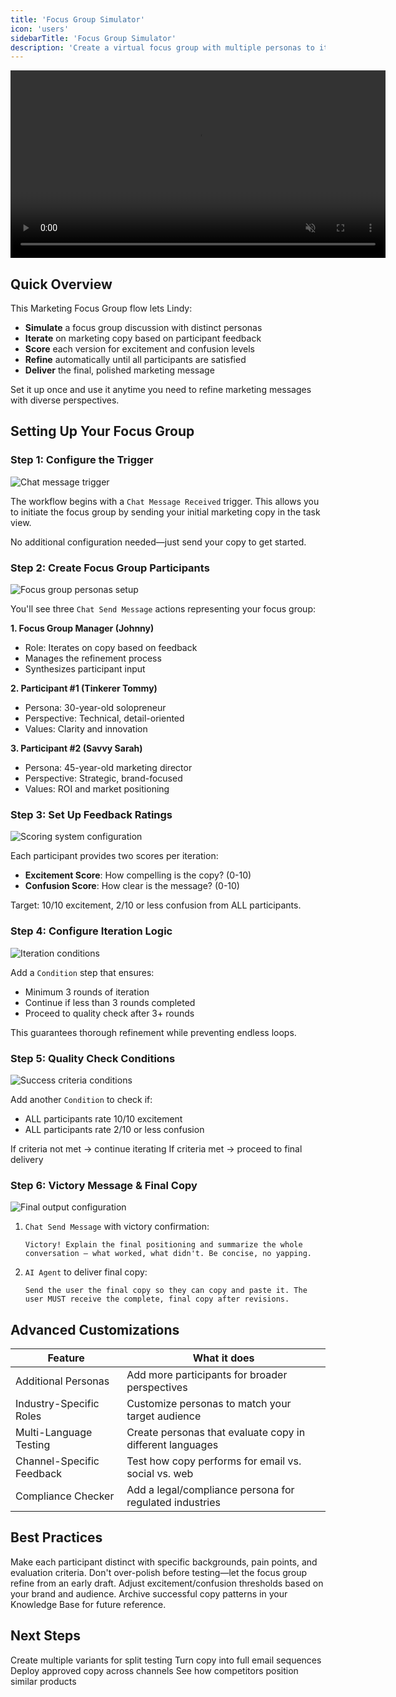 ```yaml
---
title: 'Focus Group Simulator'
icon: 'users'
sidebarTitle: 'Focus Group Simulator'
description: 'Create a virtual focus group with multiple personas to iterate on marketing copy until it resonates perfectly.'
---
```


<div style={{ display: 'flex', justifyContent: 'center', margin: '2rem 0' }}>
  <div className="video-card">
    <video
      src="/videos/triggers.mp4"
      width="600"
      autoPlay
      muted
      loop
      playsInline
      style={{ display: 'block', width: '100%' }}
    />
  </div>
</div>

## Quick Overview

This Marketing Focus Group flow lets Lindy:

- **Simulate** a focus group discussion with distinct personas
- **Iterate** on marketing copy based on participant feedback
- **Score** each version for excitement and confusion levels
- **Refine** automatically until all participants are satisfied
- **Deliver** the final, polished marketing message

Set it up once and use it anytime you need to refine marketing messages with diverse perspectives.

## Setting Up Your Focus Group

### Step 1: Configure the Trigger

<Frame>
  <img src="/lindy-brand-assets/placeholder.png" alt="Chat message trigger" />
</Frame>

The workflow begins with a `Chat Message Received` trigger. This allows you to initiate the focus group by sending your initial marketing copy in the task view.

No additional configuration needed—just send your copy to get started.

### Step 2: Create Focus Group Participants

<Frame>
  <img src="/lindy-brand-assets/placeholder.png" alt="Focus group personas setup" />
</Frame>

You'll see three `Chat Send Message` actions representing your focus group:

**1. Focus Group Manager (Johnny)**
- Role: Iterates on copy based on feedback
- Manages the refinement process
- Synthesizes participant input

**2. Participant #1 (Tinkerer Tommy)**
- Persona: 30-year-old solopreneur
- Perspective: Technical, detail-oriented
- Values: Clarity and innovation

**3. Participant #2 (Savvy Sarah)**  
- Persona: 45-year-old marketing director
- Perspective: Strategic, brand-focused
- Values: ROI and market positioning

### Step 3: Set Up Feedback Ratings

<Frame>
  <img src="/lindy-brand-assets/placeholder.png" alt="Scoring system configuration" />
</Frame>

Each participant provides two scores per iteration:

- **Excitement Score**: How compelling is the copy? (0-10)
- **Confusion Score**: How clear is the message? (0-10)

Target: 10/10 excitement, 2/10 or less confusion from ALL participants.

### Step 4: Configure Iteration Logic

<Frame>
  <img src="/lindy-brand-assets/placeholder.png" alt="Iteration conditions" />
</Frame>

Add a `Condition` step that ensures:
- Minimum 3 rounds of iteration
- Continue if less than 3 rounds completed
- Proceed to quality check after 3+ rounds

This guarantees thorough refinement while preventing endless loops.

### Step 5: Quality Check Conditions

<Frame>
  <img src="/lindy-brand-assets/placeholder.png" alt="Success criteria conditions" />
</Frame>

Add another `Condition` to check if:
- ALL participants rate 10/10 excitement
- ALL participants rate 2/10 or less confusion

If criteria not met → continue iterating
If criteria met → proceed to final delivery

### Step 6: Victory Message & Final Copy

<Frame>
  <img src="/lindy-brand-assets/placeholder.png" alt="Final output configuration" />
</Frame>

1. `Chat Send Message` with victory confirmation:
   ```
   Victory! Explain the final positioning and summarize the whole conversation — what worked, what didn't. Be concise, no yapping.
   ```

2. `AI Agent` to deliver final copy:
   ```
   Send the user the final copy so they can copy and paste it. The user MUST receive the complete, final copy after revisions.
   ```

## Advanced Customizations

| Feature | What it does |
|---------|--------------|
| Additional Personas | Add more participants for broader perspectives |
| Industry-Specific Roles | Customize personas to match your target audience |
| Multi-Language Testing | Create personas that evaluate copy in different languages |
| Channel-Specific Feedback | Test how copy performs for email vs. social vs. web |
| Compliance Checker | Add a legal/compliance persona for regulated industries |

## Best Practices

<AccordionGroup>
  <Accordion title="Define Clear Personas">
    Make each participant distinct with specific backgrounds, pain points, and evaluation criteria.
  </Accordion>
  
  <Accordion title="Start with Rough Copy">
    Don't over-polish before testing—let the focus group refine from an early draft.
  </Accordion>
  
  <Accordion title="Customize Success Metrics">
    Adjust excitement/confusion thresholds based on your brand and audience.
  </Accordion>
  
  <Accordion title="Save Winning Formulas">
    Archive successful copy patterns in your Knowledge Base for future reference.
  </Accordion>
</AccordionGroup>

## Next Steps

<CardGroup cols={2}>
  <Card title="A/B Test Generator" href="/tutorials/ab-test-generator" icon="flask">
    Create multiple variants for split testing
  </Card>
  <Card title="Email Campaign Builder" href="/tutorials/email-campaign" icon="envelope">
    Turn copy into full email sequences
  </Card>
  <Card title="Social Media Scheduler" href="/tutorials/social-scheduler" icon="calendar">
    Deploy approved copy across channels
  </Card>
  <Card title="Competitive Research" href="/tutorials/competitive-research" icon="magnifying-glass-chart">
    See how competitors position similar products
  </Card>
</CardGroup>